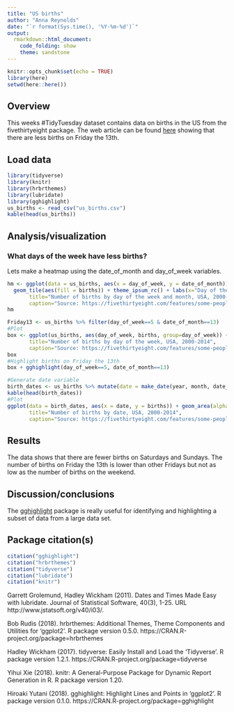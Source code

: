---
title: "US births"
author: "Anna Reynolds"
date: "`r format(Sys.time(), '%Y-%m-%d')`"
output: 
  rmarkdown::html_document:
    code_folding: show
    theme: sandstone
---

```{r setup, include=FALSE}
knitr::opts_chunk$set(echo = TRUE)
library(here)
setwd(here::here())
```

## Overview
This weeks #TidyTuesday dataset contains data on births in the US from the fivethirtyeight package. The web article can be found [here](https://fivethirtyeight.com/features/some-people-are-too-superstitious-to-have-a-baby-on-friday-the-13th/){target="_blank"} showing that there are less births on Friday the 13th.

## Load data
```{r load, message=FALSE}
library(tidyverse)
library(knitr)
library(hrbrthemes)
library(lubridate)
library(gghighlight)
us_births <- read_csv("us_births.csv")
kable(head(us_births))
```

## Analysis/visualization
### What days of the week have less births?
Lets make a heatmap using the date_of_month and day_of_week variables.

```{r heat map, fig.width=12}
hm <- ggplot(data = us_births, aes(x = day_of_week, y = date_of_month)) +
  geom_tile(aes(fill = births)) + theme_ipsum_rc() + labs(x="Day of the week", y="Day of the month",
       title="Number of births by day of the week and month, USA, 2000-2014",
       caption="Source: https://fivethirtyeight.com/features/some-people-are-too-superstitious-to-have-a-baby-on-friday-the-13th/")
hm
```
```{r box plot, fig.width=12}
Friday13 <- us_births %>% filter(day_of_week==5 & date_of_month==13)
#Plot
box <- ggplot(us_births, aes(day_of_week, births, group=day_of_week)) + geom_boxplot() + theme_ipsum_rc() + labs(x="Day of the week", y="Births",
       title="Number of births by day of the week, USA, 2000-2014",
       caption="Source: https://fivethirtyeight.com/features/some-people-are-too-superstitious-to-have-a-baby-on-friday-the-13th/")
box
#Highlight births on Friday the 13th
box + gghighlight(day_of_week==5, date_of_month==13)
```

```{r area chart, fig.width=12}
#Generate date variable
birth_dates <- us_births %>% mutate(date = make_date(year, month, date_of_month))
kable(head(birth_dates))
#Plot
ggplot(data = birth_dates, aes(x = date, y = births)) + geom_area(alpha=0.5) + theme_ipsum_rc() + labs(x="", y="",
       title="Number of births by date, USA, 2000-2014",
       caption="Source: https://fivethirtyeight.com/features/some-people-are-too-superstitious-to-have-a-baby-on-friday-the-13th/")
```

## Results
The data shows that there are fewer births on Saturdays and Sundays. The number of births on Friday the 13th is lower than other Fridays but not as low as the number of births on the weekend.

## Discussion/conclusions
The [gghighlight](https://yutannihilation.github.io/gghighlight/index.html){target="_blank"} package is really useful for identifying and highlighting a subset of data from a large data set.

## Package citation(s)
```{r citation, echo=FALSE, eval=FALSE}
citation("gghighlight")
citation("hrbrthemes")
citation("tidyverse")
citation("lubridate")
citation("knitr")
```
  Garrett Grolemund, Hadley Wickham (2011). Dates and Times Made Easy
  with lubridate. Journal of Statistical Software, 40(3), 1-25. URL
  http://www.jstatsoft.org/v40/i03/.
  
  Bob Rudis (2018). hrbrthemes: Additional Themes, Theme Components and
  Utilities for 'ggplot2'. R package version 0.5.0.
  https://CRAN.R-project.org/package=hrbrthemes
  
  Hadley Wickham (2017). tidyverse: Easily Install and Load the
  'Tidyverse'. R package version 1.2.1.
  https://CRAN.R-project.org/package=tidyverse
  
  Yihui Xie (2018). knitr: A General-Purpose Package for Dynamic Report
  Generation in R. R package version 1.20.
  
  Hiroaki Yutani (2018). gghighlight: Highlight Lines and Points in
  'ggplot2'. R package version 0.1.0.
  https://CRAN.R-project.org/package=gghighlight
